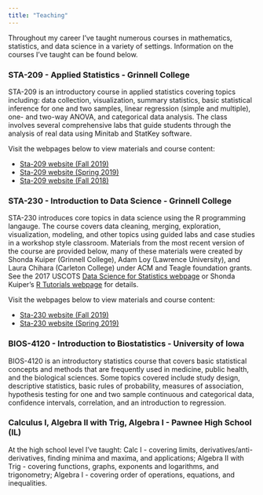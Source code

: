 ```yaml
---
title: "Teaching"
---
```


Throughout my career I've taught numerous courses in mathematics, statistics, and data science in a variety of settings.  Information on the courses I've taught can be found below.

### STA-209 - Applied Statistics - Grinnell College

STA-209 is an introductory course in applied statistics covering topics including: data collection, visualization, summary statistics, basic statistical inference for one and two samples, linear regression (simple and multiple), one- and two-way ANOVA, and categorical data analysis.  The class involves several comprehensive labs that guide students through the analysis of real data using Minitab and StatKey software. 

Visit the webpages below to view materials and course content:

- [Sta-209 website (Fall 2019)](sta209f19.html)
- [Sta-209 website (Spring 2019)](sta209s19.html)
- [Sta-209 website (Fall 2018)](sta209f18.html)

### STA-230 - Introduction to Data Science - Grinnell College

STA-230 introduces core topics in data science using the R programming langauge. The course covers data cleaning, merging, exploration, visualization, modeling, and other topics using guided labs and case studies in a workshop style classroom.  Materials from the most recent version of the course are provided below, many of these materials were created by Shonda Kuiper (Grinnell College), Adam Loy (Lawrence University), and Laura Chihara (Carleton College) under ACM and Teagle foundation grants.  See the 2017 USCOTS [Data Science for Statistics webpage](https://ds4stats.github.io/uscots2017/) or Shonda Kuiper's [R Tutorials webpage](http://web.grinnell.edu/individuals/kuipers/stat2labs/RTutorials.html) for details.

Visit the webpages below to view materials and course content:

- [Sta-230 website (Fall 2019)](sta230f19.html)
- [Sta-230 website (Spring 2019)](sta230s19.html)

### BIOS-4120 - Introduction to Biostatistics - University of Iowa

BIOS-4120 is an introductory statistics course that covers basic statistical concepts and methods that are frequently used in medicine, public health, and the biological sciences.  Some topics covered include study design, descriptive statistics, basic rules of probability, measures of association, hypothesis testing for one and two sample continuous and categorical data, confidence intervals, correlation, and an introduction to regression.

### Calculus I, Algebra II with Trig, Algebra I - Pawnee High School (IL)

At the high school level I've taught: Calc I - covering limits, derivatives/anti-derivatives, finding minima and maxima, and applications; Algebra II with Trig - covering functions, graphs, exponents and logarithms, and trigonometry; Algebra I - covering order of operations, equations, and inequalities. 